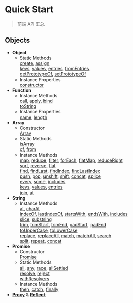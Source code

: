 # Quick Start
> 前端 API 汇总
## Objects
- **Object**
    - Static Methods\
    [create](/objects/object#create),
    [assign](/objects/object#assign)\
    [keys](/objects/object#keys),
    [values](/objects/object#values),
    [entries](/objects/object#entries),
    [fromEntries](/objects/object#fromEntries)\
    [getPrototypeOf](/objects/object#getPrototypeOf),
    [setPrototypeOf](/objects/object#setPrototypeOf)
    - Instance Properties\
    [constructor](/objects/object#constructor)
- **Function**
    - Instance Methods\
    [call](/objects/function#call),
    [apply](/objects/function#apply),
    [bind](/objects/function#bind)\
    [toString](/objects/function#toString)
    - Instance Properties\
    [name](/objects/function#name),
    [length](/objects/function#length)
- **Array**
    - Constructor\
    [Array](/objects/array#array)
    - Static Methods\
    [isArray](/objects/array#isarray)\
    [of](/objects/array#of),
    [from](/objects/array#from)
    - Instance Methods\
    [map](/objects/array#map),
    [reduce](/objects/array#reduce),
    [filter](/objects/array#filter),
    [forEach](/objects/array#foreach),
    [flatMap](/objects/array#flatmap),
    [reduceRight](/objects/array#reduceright)\
    [sort](/objects/array#sort),
    [reverse](/objects/array#reverse),
    [flat](/objects/array#flat)\
    [find](/objects/array#find),
    [findLast](/objects/array#findlast),
    [findIndex](/objects/array#findindex),
    [findLastIndex](/objects/array#findlastindex)\
    [push](/objects/array#push),
    [pop](/objects/array#pop),
    [unshift](/objects/array#unshift),
    [shift](/objects/array#shift),
    [concat](/objects/array#concat),
    [splice](/objects/array#splice)\
    [every](/objects/array#every),
    [some](/objects/array#some),
    [includes](/objects/array#includes)\
    [keys](/objects/array#keys),
    [values](/objects/array#values),
    [entries](/objects/array#entries)\
    [join](/objects/array#join),
    [at](/objects/array#at)
- **String**
    - Instance Methods\
    [at](/objects/string#at),
    [charAt](/objects/string#charat)\
    [indexOf](/objects/string#indexof),
    [lastIndexOf](/objects/string#lastindexof),
    [startsWith](/objects/string#startswith),
    [endsWith](/objects/string#endswith),
    [includes](/objects/string#includes)\
    [slice](/objects/string#slice),
    [substring](/objects/string#substring)\
    [trim](/objects/string#trim),
    [trimStart](/objects/string#trimstart),
    [trimEnd](/objects/string#trimend),
    [padStart](/objects/string#padstart),
    [padEnd](/objects/string#padend)\
    [toUpperCase](/objects/string#touppercase),
    [toLowerCase](/objects/string#tolowercase)\
    [replace](/objects/string#replace),
    [replaceAll](/objects/string#replaceall),
    [match](/objects/string#match),
    [matchAll](/objects/string#matchall),
    [search](/objects/string#search)\
    [split](/objects/string#split),
    [repeat](/objects/string#repeat),
    [concat](/objects/string#concat)
- **Promise**
    - Constructor\
        [Promise](/objects/promise#promise)
    - Static Methods\
        [all](/objects/promise#all),
        [any](/objects/promise#any),
        [race](/objects/promise#race),
        [allSettled](/objects/promise#allSettled)\
        [resolve](/objects/promise#resolve),
        [reject](/objects/promise#reject)\
        [withResolvers](/objects/promise#withResolvers)
    - Instance Methods\
        [then](/objects/promise#then),
        [catch](/objects/promise#catch),
        [finally](/objects/promise#finally)
- **[Proxy](/objects/proxy-reflect#proxy)** & **[Reflect](/objects/proxy-reflect#reflect)**